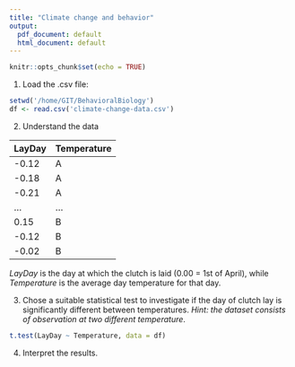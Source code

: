 ```yaml
---
title: "Climate change and behavior"
output:
  pdf_document: default
  html_document: default
---
```


```r
knitr::opts_chunk$set(echo = TRUE)
```

1. Load the .csv file:
```r
setwd('/home/GIT/BehavioralBiology')
df <- read.csv('climate-change-data.csv')
```
2. Understand the data

LayDay | Temperature
-----|--------
-0.12|A
-0.18|A
-0.21|A
... | ...
0.15 | B
-0.12 | B
-0.02 | B
_LayDay_ is the day at which the clutch is laid (0.00 = 1st of April), while _Temperature_ is the average day temperature for that day.

3. Chose a suitable statistical test to investigate if the day of clutch lay is significantly different between temperatures. _Hint: the dataset consists of observation at two different temperature_.
```r
t.test(LayDay ~ Temperature, data = df)
```

4. Interpret the results.